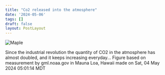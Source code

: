 ```yaml
---
title: "Co2 released into the atmosphere"
date: '2024-05-06'
tags: []
draft: false
layout: PostLayout
---
```


<div className="flex justify-center">
<div className="my-1 w-full px-2 xl:my-1 xl:w-1/2 xl:px-2">
    <img src="https://willpolesa.pythonanywhere.com/static/counter_videos/counter.gif" alt="Maple" className="mx-auto h-58 w-auto" />
</div>
</div>

Since the industrial revolution the quantity of CO2 in the atmosphere has almost doubled, and it keeps increasing everyday...  Figure based on measurement by gml.noaa.gov in Mauna Loa, Hawaii made on Sat, 04 May 2024 05:01:14 MDT
